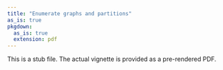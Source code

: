 ```yaml
---
title: "Enumerate graphs and partitions"
as_is: true
pkgdown:
  as_is: true
  extension: pdf
---
```


This is a stub file. The actual vignette is provided as a pre-rendered PDF.

